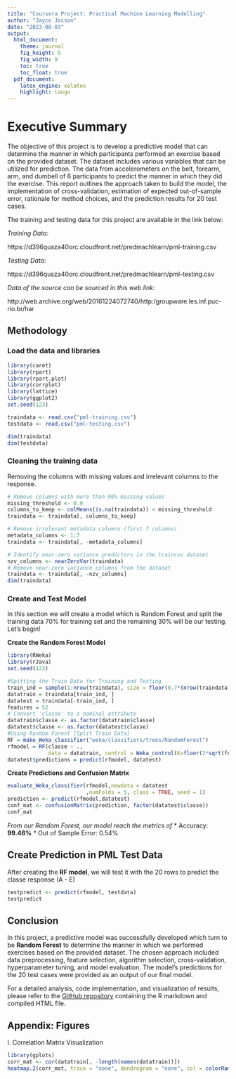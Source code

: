 ```yaml
---
title: "Coursera Project: Practical Machine Learning Modelling"
author: "Jayce Jocson"
date: "2023-08-03"
output:
  html_document:
    theme: journal
    fig_height: 9
    fig_width: 9 
    toc: true
    toc_float: true
  pdf_document:
    latex_engine: xelatex
    highlight: tango
---
```


# Executive Summary
The objective of this project is to develop a predictive model that can determine the manner in which participants performed an exercise based on the provided dataset. The dataset includes various variables that can be utilized for prediction. The data from accelerometers on the belt, forearm, arm, and dumbell of 6 participants to predict the manner in which they did the exercise. This report outlines the approach taken to build the model, the implementation of cross-validation, estimation of expected out-of-sample error, rationale for method choices, and the prediction results for 20 test cases.

The training and testing data for this project are available in the link below:

*Training Data:*

https://d396qusza40orc.cloudfront.net/predmachlearn/pml-training.csv

*Testing Data:*

https://d396qusza40orc.cloudfront.net/predmachlearn/pml-testing.csv

*Data of the source can be sourced in this web link:*

http://web.archive.org/web/20161224072740/http:/groupware.les.inf.puc-rio.br/har

## Methodology
### Load the data and libraries
```r
library(caret)
library(rpart)
library(rpart.plot)
library(corrplot)
library(lattice)
library(ggplot2)
set.seed(123)

traindata <- read.csv("pml-training.csv")
testdata <- read.csv("pml-testing.csv")

dim(traindata)
dim(testdata)
```

### Cleaning the training data
Removing the columns with missing values and irrelevant columns to the response.
```r
# Remove columns with more than 90% missing values
missing_threshold <- 0.9
columns_to_keep <- colMeans(is.na(traindata)) < missing_threshold
traindata <- traindata[, columns_to_keep]

# Remove irrelevant metadata columns (first 7 columns)
metadata_columns <- 1:7
traindata <- traindata[, -metadata_columns]

# Identify near-zero variance predictors in the traincsv dataset
nzv_columns <- nearZeroVar(traindata)
# Remove near-zero variance columns from the dataset
traindata <- traindata[, -nzv_columns]
dim(traindata)
```

### Create and Test Model
In this section we will create a model which is Random Forest and split the training data 70% for training set and 
the remaining 30% will be our testing. Let's begin!

**Create the Random Forest Model**
```r
library(RWeka)
library(rJava)
set.seed(123)

#Spitting the Train Data for Training and Testing
train_ind = sample(1:nrow(traindata), size = floor(0.7*(nrow(traindata))))
datatrain = traindata[train_ind, ]
datatest = traindata[-train_ind, ]
features = 52
# Convert 'classe' to a nominal attribute
datatrain$classe <- as.factor(datatrain$classe)
datatest$classe <- as.factor(datatest$classe)
#Using Random Forest [Split Train Data]
RF = make_Weka_classifier("weka/classifiers/trees/RandomForest")
rfmodel = RF(classe ~ .,
             data = datatrain, control = Weka_control(K=floor(2*sqrt(features))))
datatest$predictions = predict(rfmodel, datatest)
```

**Create Predictions and Confusion Matrix**
```r
evaluate_Weka_classifier(rfmodel,newdata = datatest
                         ,numFolds = 5, class = TRUE, seed = 1)
prediction <- predict(rfmodel,datatest)
conf_mat <- confusionMatrix(prediction, factor(datatest$classe))
conf_mat
```

*From our Random Forest, our model reach the metrics of*
* Accuracy: **99.46%**
* Out of Sample Error: 0.54%

## Create Prediction in PML Test Data
After creating the **RF model**, we will test it with the 20 rows to predict the classe response (A - E)
```r
testpredict <- predict(rfmodel, testdata)
testpredict
```

## Conclusion
In this project, a predictive model was successfully developed which turn to be **Random Forest** to determine the manner in which we performed exercises based on the provided dataset. The chosen approach included data preprocessing, feature selection, algorithm selection, cross-validation, hyperparameter tuning, and model evaluation. The model's predictions for the 20 test cases were provided as an output of our final model.

For a detailed analysis, code implementation, and visualization of results, please refer to the [GitHub repository](https://github.com/jayce0902/CP-Practical-Machine-Learning) containing the R markdown and compiled HTML file.

## Appendix: Figures
I. Correlation Matrix Visualization
```r
library(gplots)
corr_mat <- cor(datatrain[, -length(names(datatrain))])
heatmap.2(corr_mat, trace = "none", dendrogram = "none", col = colorRampPalette(c("blue", "beige", "deeppink"))(50))
```


